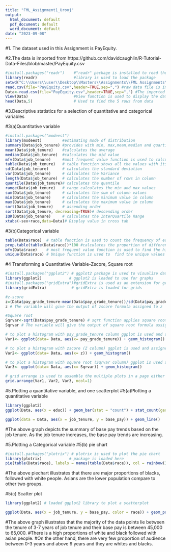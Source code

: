 ---
title: "FML_Assignment1_Urooj"
output:
  html_document: default
  pdf_document: default
  word_document: default
date: "2023-09-08"
---

#1. The dataset used in this Assignment is PayEquity. 

#2.The data is imported from https://github.com/davidcaughlin/R-Tutorial-Data-Files/blob/master/PayEquity.csv 

```{r}
#install.packages("readr")    #"readr" package is installed to read the files
library(readr)                #library is used to load the package
setwd("C:\\Users\\user\\Desktop\\Masters\\Assignments\\FML Assignments\\Urooj_FML_Assignment")
read.csv(file="PayEquity.csv",header=TRUE,sep=",") #raw data file is imported using the                                                        read.csv function
Data<-read.csv(file="PayEquity.csv",header=TRUE,sep=",") #The imported file is assigned to                                                           a Data frame "Data"
View(Data)                    #View function is used to display the data
head(Data,5)                  # Used to find the 5 rows from data
```

#3.Descriptive statistics for a selection of quantitative and categorical variables

#3(a)Quantitative variable

```{r}
#install.packages("modeest")
library(modeest)         #estimating mode of distribution
summary(Data$job_tenure) #provides with min, max,mean,median and quartiles of attribute
mean(Data$job_tenure)    #calculates the average
median(Data$job_tenure)  #calculates the mid value
mfv(Data$job_tenure)     #most frequent value function is used to calculate mode
table(Data$job_tenure)   # table function shows all the values with its frequency
sd(Data$job_tenure)      # calculates the standard deviation
var(Data$job_tenure)     # calculates the Variance
length(Data$job_tenure)  # calculates the number of rows in column
quantile(Data$job_tenure)# calculates the quantile
range(Data$job_tenure)   # range calculates the min and max values
sum(Data$job_tenure)     # calculates the sum of column values
min(Data$job_tenure)     # calculates the minimum value in column
max(Data$job_tenure)     # calculates the maximum value in column
sort(Data$job_tenure)    # ascending order
sort(Data$job_tenure, decreasing=TRUE)# descending order
IQR(Data$job_tenure)     # calculates the InterQuartile Range
xtabs(~sex+race,data=Data)# Display value in cross tab
```

#3(b)Categorical variable

```{r}
table(Data$race)  # table function is used to count the frequency of each categorical value
prop.table(table(Data$race))*100 #calculates the proportion of different categories
mfv(Data$race)    # most frequent value function is used to find the highest frequent categorical value in a column
unique(Data$race) # Unique function is used to  find the unique values in a column by removing the duplicates
```

#4 Transforming a Quantitative Variable-Zscore, Square root

```{r}
#install.packages("ggplot2") # ggplot2 package is used to visualize data and plot the charts
library(ggplot2)            # ggplot2 is loaded to use for graphs
#install.packages("gridExtra")#gridExtra is used as an extension for grids
library(gridExtra)           # gridExtra is loaded for grids

#z-score
z=(Data$pay_grade_tenure-mean(Data$pay_grade_tenure))/sd(Data$pay_grade_tenure) #calculating the z score
z # The variable will give the output of zscore formula assigned to z 

#Square root
Sqrvar<-sqrt(Data$pay_grade_tenure) # sqrt function applies square root to each value in the column
Sqrvar # The variable will give the output of square root formula assigned to Sqrvar 

# to plot a histogram with pay_grade_tenure column ggplot is used and assigned to Var1 variable
Var1<- ggplot(data= Data, aes(x= pay_grade_tenure)) + geom_histogram()

# to plot a histogram with zscore (Z column) ggplot is used and assigned to Var2 variable
Var2<- ggplot(data= Data, aes(x= z)) + geom_histogram()

# to plot a histogram with square root (Sqrvar column) ggplot is used and assigned to Var3 variable
Var3<- ggplot(data= Data, aes(x= Sqrvar)) + geom_histogram()

# grid arrange is used to assemble the multiple plots in a page either in rows or columns specified
grid.arrange(Var1, Var2, Var3, ncol=1) 
```


#5.Plotting a quantitative variable, and one scatterplot
#5(a)Plotting a quantitative variable

```{r}
library(ggplot2)
ggplot(Data, aes(x = educ)) + geom_bar(stat = "count") + stat_count(geom = "text", aes(label = after_stat(count)), na.rm = TRUE) # a bar graph is plotted using ggplot function, x axis as "educ" column and y as count of "educ" by providing data values and labels for bars

ggplot(data = Data, aes(x = job_tenure, y = base_pay)) + geom_line()


```

#The above graph depicts the summary of base pay trends based on the job tenure. As the job tenure increases, the base pay trends are increasing.

#5.Plotting a Categorical variable
#5(b) pie chart

```{r}
#install.packages("plotrix") # plotrix is used to plot the pie chart
library(plotrix)            # package is loaded here
pie(table(Data$race), labels = names(table(Data$race)), col = rainbow(3)) # pie chart is drawn with race categorical value by providing names of data values and colouring pie
```

#The above piechart illustrates that there are major proportions of blacks, followed with white people. Asians are the lower population compare to other two groups.

#5(c) Scatter plot

```{r}
library(ggplot2) # loaded ggplot2 library to plot a scatterplot

ggplot(Data, aes(x = job_tenure, y = base_pay, color = race)) + geom_point() #scatter plot is plotted using job_tenure as x, base_pay as y and coloured data points from darker to lighter for higher to lower tenure

```

#The above graph illustrates that the majority of the data points lie between the tenure of 3-7 years of job tenure and their base pay is between 45,000 to 65,000.
#There is a high proportions of white and black followed with asian people.
#On the other hand, there are very few proportion of audience between 0-3 years and above 9 years and they are whites and blacks.
